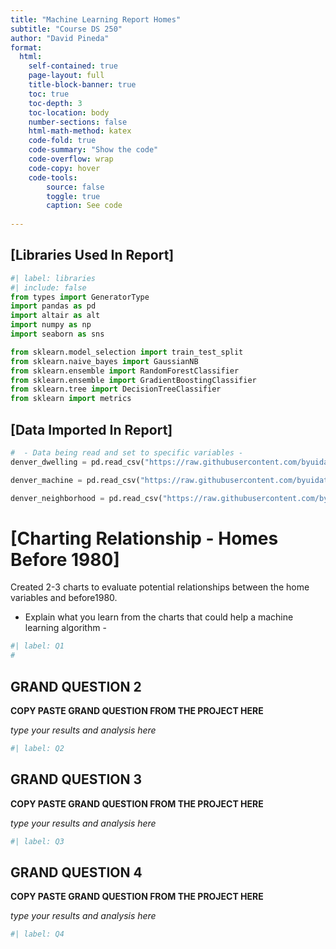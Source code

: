 ```yaml
---
title: "Machine Learning Report Homes"
subtitle: "Course DS 250"
author: "David Pineda"
format:
  html:
    self-contained: true
    page-layout: full
    title-block-banner: true
    toc: true
    toc-depth: 3
    toc-location: body
    number-sections: false
    html-math-method: katex
    code-fold: true
    code-summary: "Show the code"
    code-overflow: wrap
    code-copy: hover
    code-tools:
        source: false
        toggle: true
        caption: See code
    
---
```


## [Libraries Used In Report]

```python
#| label: libraries
#| include: false
from types import GeneratorType
import pandas as pd
import altair as alt
import numpy as np
import seaborn as sns

from sklearn.model_selection import train_test_split
from sklearn.naive_bayes import GaussianNB
from sklearn.ensemble import RandomForestClassifier
from sklearn.ensemble import GradientBoostingClassifier
from sklearn.tree import DecisionTreeClassifier
from sklearn import metrics
```


## [Data Imported In Report]

```python

#  - Data being read and set to specific variables - 
denver_dwelling = pd.read_csv("https://raw.githubusercontent.com/byuidatascience/data4dwellings/master/data-raw/dwellings_denver/dwellings_denver.csv")

denver_machine = pd.read_csv("https://raw.githubusercontent.com/byuidatascience/data4dwellings/master/data-raw/dwellings_ml/dwellings_ml.csv")

denver_neighborhood = pd.read_csv("https://raw.githubusercontent.com/byuidatascience/data4dwellings/master/data-raw/dwellings_neighborhoods_ml/dwellings_neighborhoods_ml.csv")

```






# [Charting Relationship - Homes Before 1980]

Created 2-3 charts to evaluate potential relationships between the home variables and before1980. 

- Explain what you learn from the charts that could help a machine learning algorithm - 



```python
#| label: Q1
#


```









## GRAND QUESTION 2

__COPY PASTE GRAND QUESTION FROM THE PROJECT HERE__

_type your results and analysis here_

```python
#| label: Q2


```



## GRAND QUESTION 3

__COPY PASTE GRAND QUESTION FROM THE PROJECT HERE__

_type your results and analysis here_

```python
#| label: Q3
```


## GRAND QUESTION 4

__COPY PASTE GRAND QUESTION FROM THE PROJECT HERE__

_type your results and analysis here_

```python
#| label: Q4
```